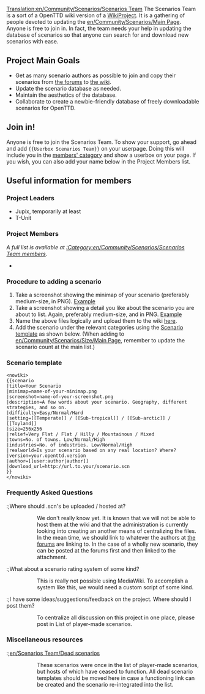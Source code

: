 [[Translation:en/Community/Scenarios/Scenarios Team]]
The Scenarios Team is a sort of a OpenTTD wiki version of a [https://www.wikipedia.org/wiki/wikipedia:wikiproject WikiProject]. It is a gathering of people devoted to updating the [[en/Community/Scenarios/Main Page]]. Anyone is free to join in. In fact, the team needs your help in updating the database of scenarios so that anyone can search for and download new scenarios with ease.

==Project Main Goals==

* Get as many scenario authors as possible to join and copy their scenarios from [http://www.tt-forums.net/viewtopic.php?t=12481 the forums] to [[en/Community/Scenarios/Main Page|the wiki]].
* Update the scenario database as needed.
* Maintain the aesthetics of the database.
* Collaborate to create a newbie-friendly database of freely downloadable scenarios for OpenTTD.

==Join in!==

Anyone is free to join the Scenarios Team. To show your support, go ahead and add <code><nowiki>{{Userbox Scenarios Team}}</nowiki></code> on your userpage. Doing this will include you in the [[:Category:en/Community/Scenarios/Scenarios Team members|members' category]] and show a userbox on your page. If you wish, you can also add your name below in the Project Members list.

==Useful information for members==

===Project Leaders===

* Jupix, temporarily at least
* T-Unit

===Project Members===

''A full list is available at [[:Category:en/Community/Scenarios/Scenarios Team members]].''

*

===Procedure to adding a scenario===

# Take a screenshot showing the minimap of your scenario (preferably medium-size, in PNG). [http://wiki.openttd.org/index.php/File:Scn-echo-minimap.png Example]
# Take a screenshot showing a detail you like about the scenario you are about to list. Again, preferably medium-size, and in PNG. [http://wiki.openttd.org/index.php/File:Scn-echo-screenshot.png Example]
# Name the above files logically and upload them to the wiki [[Special:Upload|here]].
# Add the scenario under the relevant categories using the [[Template:en/Community/Scenarios/Scenario|Scenario template]] as shown below. (When adding to [[en/Community/Scenarios/Size/Main Page]], remember to update the scenario count at the main list.)

===Scenario template===

<pre>
<nowiki>
{{scenario
|title=Your Scenario
|minimap=name-of-your-minimap.png
|screenshot=name-of-your-screenshot.png
|description=A few words about your scenario. Geography, different strategies, and so on.
|difficulty=Easy/Normal/Hard
|setting=[[Temperate]] / [[Sub-tropical]] / [[Sub-arctic]] / [[Toyland]]
|size=256x256
|relief=Very Flat / Flat / Hilly / Mountainous / Mixed
|towns=No. of towns. Low/Normal/High
|industries=No. of industries. Low/Normal/High
|realworld=Is your scenario based on any real location? Where?
|version=your.openttd.version
|author=[[user:author|author]]
|download_url=http://url.to.your/scenario.scn
}} 
</nowiki>
</pre>

===Frequently Asked Questions===

:;Where should .scn's be uploaded / hosted at?
::We don't really know yet. It is known that we will not be able to host them at the wiki and that the administration is currently looking into creating an another means of centralizing the files. In the mean time, we should link to whatever the authors at [http://www.tt-forums.net/viewtopic.php?t=12481 the forums] are linking to. In the case of a wholly new scenario, they can be posted at the forums first and then linked to the attachment.

:;What about a scenario rating system of some kind? 
::This is really not possible using MediaWiki. To accomplish a system like this, we would need a custom script of some kind.

:;I have some ideas/suggestions/feedback on the project. Where should I post them?
::To centralize all discussion on this project in one place, please post in List of player-made scenarios.

===Miscellaneous resources===

:;[[en/Scenarios Team/Dead scenarios]] 
::These scenarios were once in the list of player-made scenarios, but hosts of which have ceased to function. All dead scenario templates should be moved here in case a functioning link can be created and the scenario re-integrated into the list.